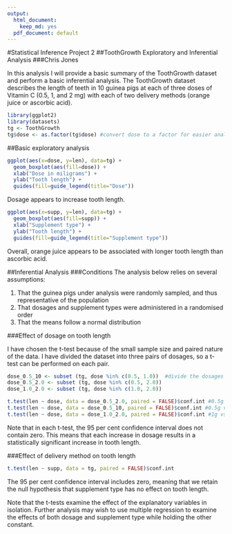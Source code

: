 ```yaml
---
output:
  html_document:
    keep_md: yes
  pdf_document: default
---
```



#Statistical Inference Project 2
##ToothGrowth Exploratory and Inferential Analysis
###Chris Jones

In this analysis I will provide a basic summary of the ToothGrowth dataset and perform a basic inferential analysis. The ToothGrowth dataset describes the length of teeth in 10 guinea pigs at each of three doses of Vitamin C (0.5, 1, and 2 mg) with each of two delivery methods (orange juice or ascorbic acid).

```r
library(ggplot2)
library(datasets)
tg <- ToothGrowth
tg$dose <- as.factor(tg$dose) #convert dose to a factor for easier analysis
```


##Basic exploratory analysis
```r
ggplot(aes(x=dose, y=len), data=tg) + 
  geom_boxplot(aes(fill=dose)) + 
  xlab("Dose in miligrams") + 
  ylab("Tooth length") + 
  guides(fill=guide_legend(title="Dose"))
```

Dosage appears to increase tooth length.

```r
ggplot(aes(x=supp, y=len), data=tg) + 
  geom_boxplot(aes(fill=supp)) + 
  xlab("Supplement type") + 
  ylab("Tooth length") + 
  guides(fill=guide_legend(title="Supplement type"))
```

Overall, orange juice appears to be associated with longer tooth length than ascorbic acid.

##Inferential Analysis
###Conditions
The analysis below relies on several assumptions:

1. That the guinea pigs under analysis were randomly sampled, and thus representative of the population
2. That dosages and supplement types were administered in a randomised order
3. That the means follow a normal distribution

###Effect of dosage on tooth length

I have chosen the t-test because of the small sample size and paired nature of the data. I have divided the dataset into three pairs of dosages, so a t-test can be performed on each pair.

```r
dose_0.5_10 <- subset (tg, dose %in% c(0.5, 1.0))  #divide the dosages into testable pairs
dose_0.5_2.0 <- subset (tg, dose %in% c(0.5, 2.0)) 
dose_1.0_2.0 <- subset (tg, dose %in% c(1.0, 2.0)) 
```

```r
t.test(len ~ dose, data = dose_0.5_2.0, paired = FALSE)$conf.int #0.5g vs 2g
t.test(len ~ dose, data = dose_0.5_10, paired = FALSE)$conf.int #0.5g vs 1g
t.test(len ~ dose, data = dose_1.0_2.0, paired = FALSE)$conf.int #1g vs 2g
```

Note that in each t-test, the 95 per cent confidence interval does not contain zero. This means that each increase in dosage results in a statistically significant increase in tooth length.

###Effect of delivery method on tooth length

```r
t.test(len ~ supp, data = tg, paired = FALSE)$conf.int
```

The 95 per cent confidence interval includes zero, meaning that we retain the null hypothesis that supplement type has no effect on tooth length.

Note that the t-tests examine the effect of the explanatory variables in isolation. Further analysis may wish to use multiple regression to examine the effects of both dosage and supplement type while holding the other constant.


